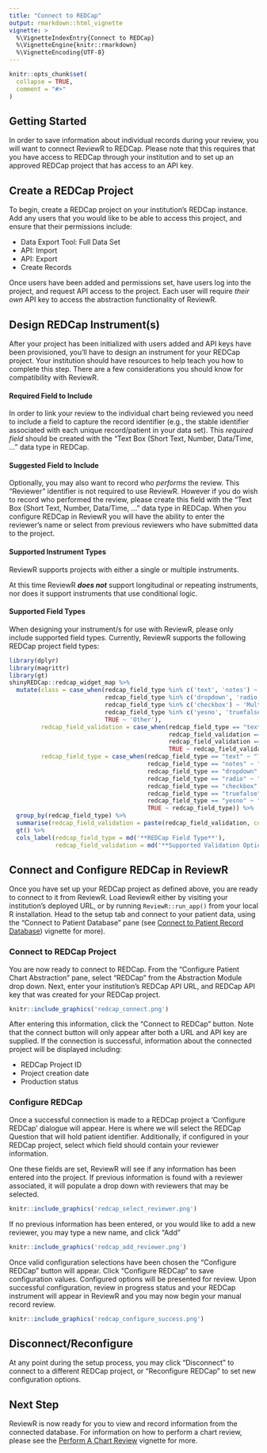 ```yaml
---
title: "Connect to REDCap"
output: rmarkdown::html_vignette
vignette: >
  %\VignetteIndexEntry{Connect to REDCap}
  %\VignetteEngine{knitr::rmarkdown}
  %\VignetteEncoding{UTF-8}
---
```


```r
knitr::opts_chunk$set(
  collapse = TRUE,
  comment = "#>"
)
```

## Getting Started

In order to save information about individual records during your review, you will want to connect ReviewR to REDCap. Please note that this requires that you have access to REDCap through your institution and to set up an approved REDCap project that has access to an API key. 

## Create a REDCap Project

To begin, create a REDCap project on your institution's REDCap instance. Add any users that you would like to be able to access this project, and ensure that their permissions include:

* Data Export Tool: Full Data Set
* API: Import
* API: Export
* Create Records

Once users have been added and permissions set, have users log into the project, and request API access to the project. Each user will require _their own_ API key to access the abstraction functionality of ReviewR. 

## Design REDCap Instrument(s)

After your project has been initialized with users added and API keys have been provisioned, you'll have to design an instrument for your REDCap project. Your institution should have resources to help teach you how to complete this step. There are a few considerations you should know for compatibility with ReviewR. 

#### Required Field to Include

In order to link your review to the individual chart being reviewed you need to include a field to capture the record identifier (e.g., the stable identifier associated with each unique record/patient in your data set). This _required field_ should be created with the "Text Box (Short Text, Number, Data/Time, ..." data type in REDCap. 

#### Suggested Field to Include

Optionally, you may also want to record who _performs_ the review. This "Reviewer" identifier is not required to use ReviewR. However if you do wish to record who performed the review, please create this field with the "Text Box (Short Text, Number, Data/Time, ..." data type in REDCap. When you configure REDCap in ReviewR you will have the ability to enter the reviewer's name or select from previous reviewers who have submitted data to the project. 

#### Supported Instrument Types

ReviewR supports projects with either a single or multiple instruments. 

At this time ReviewR **_does not_** support longitudinal or repeating instruments, nor does it support instruments that use conditional logic. 

#### Supported Field Types

When designing your instrument/s for use with ReviewR, please only include supported field types. Currently, ReviewR supports the following REDCap project field types:

```r
library(dplyr)
library(magrittr)
library(gt)
shinyREDCap::redcap_widget_map %>% 
  mutate(class = case_when(redcap_field_type %in% c('text', 'notes') ~ 'Text Field',
                           redcap_field_type %in% c('dropdown', 'radio') ~ 'Single Answer',
                           redcap_field_type %in% c('checkbox') ~ 'Multiple Answer',
                           redcap_field_type %in% c('yesno', 'truefalse') ~ 'Logical',
                           TRUE ~ 'Other'),
         redcap_field_validation = case_when(redcap_field_type == "text" & is.na(redcap_field_validation) ~ "None",
                                             redcap_field_validation == "date_mdy" ~ "Date (M-D-Y)",
                                             redcap_field_validation == "integer" ~ "Integer",
                                             TRUE ~ redcap_field_validation),
         redcap_field_type = case_when(redcap_field_type == "text" ~ "Text Box (Short Text, Number, Data/Time, ...)",
                                       redcap_field_type == "notes" ~ "Notes Box (Paragraph Text)",
                                       redcap_field_type == "dropdown" ~ "Multiple Choice - Drop-down List (Single Answer)",
                                       redcap_field_type == "radio" ~ "Multiple Choice - Radio Buttons (Single Answer)",
                                       redcap_field_type == "checkbox" ~ "Checkboxes (Multiple Answers)",
                                       redcap_field_type == "truefalse" ~ "True - False",
                                       redcap_field_type == "yesno" ~ "Yes - No",
                                       TRUE ~ redcap_field_type)) %>% 
  group_by(redcap_field_type) %>% 
  summarise(redcap_field_validation = paste(redcap_field_validation, collapse = "; ")) %>% 
  gt() %>%
  cols_label(redcap_field_type = md('**REDCap Field Type**'), 
             redcap_field_validation = md('**Supported Validation Options**'))
```


## Connect and Configure REDCap in ReviewR

Once you have set up your REDCap project as defined above, you are ready to connect to it from ReviewR. Load ReviewR either by visiting your institution's deployed URL, or by running `ReviewR::run_app()` from your local R installation. Head to the setup tab and connect to your patient data, using the "Connect to Patient Database" pane (see [Connect to Patient Record Database](https://reviewr.thewileylab.org/articles/usage_connect_to_record_database.html)) vignette for more). 

### Connect to REDCap Project

You are now ready to connect to REDCap. From the "Configure Patient Chart Abstraction" pane, select "REDCap" from the Abstraction Module drop down. Next, enter your institution's REDCap API URL, and REDCap API key that was created for your REDCap project.

```r
knitr::include_graphics('redcap_connect.png')
```

After entering this information, click the "Connect to REDCap" button. Note that the connect button will only appear after both a URL and API key are supplied. If the connection is successful, information about the connected project will be displayed including:

* REDCap Project ID
* Project creation date
* Production status

### Configure REDCap

Once a successful connection is made to a REDCap project a 'Configure REDCap' dialogue will appear. Here is where we will select the REDCap Question that will hold patient identifier. Additionally, if configured in your REDCap project, select which field should contain your reviewer information. 

One these fields are set, ReviewR will see if any information has been entered into the project. If previous information is found with a reviewer associated, it will populate a drop down with reviewers that may be selected. 

```r
knitr::include_graphics('redcap_select_reviewer.png')
```

If no previous information has been entered, or you would like to add a new reviewer, you may type a new name, and click "Add"
```r
knitr::include_graphics('redcap_add_reviewer.png')
```

Once valid configuration selections have been chosen the "Configure REDCap" button will appear. Click "Configure REDCap" to save configuration values. Configured options will be presented for review. Upon successful configuration, review in progress status and your REDCap instrument will appear in ReviewR and you may now begin your manual record review. 
```r
knitr::include_graphics('redcap_configure_success.png')
```

## Disconnect/Reconfigure

At any point during the setup process, you may click "Disconnect" to connect to a different REDCap project, or "Reconfigure REDCap" to set new configuration options.

## Next Step

ReviewR is now ready for you to view and record information from the connected database. For information on how to perform a chart review, please see the [Perform A Chart Review](https://reviewr.thewileylab.org/articles/usage_perform_chart_review.html) vignette for more. 